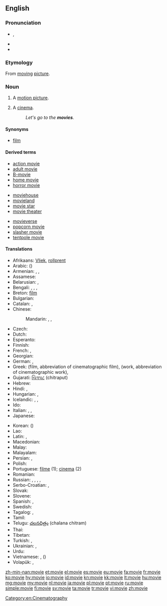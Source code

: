 ==English==

===Pronunciation===
* {{IPA|/ˈmuːvi/}}, {{X-SAMPA|/'mu:vi/}}
* {{audio|en-us-movie.ogg|Audio (US)}}
* {{rhymes|uːvi}}

===Etymology===
From [[moving]] [[picture]].

===Noun===
{{en-noun}}

# A [[motion picture]].
# {{usually|[[pluralize]]d}} A [[cinema]].
#: ''Let's go to the '''movies'''.''

====Synonyms====
* [[film]]

====Derived terms====
{{rel-top3|Terms derived from ''movie''}}
* [[action movie]]
* [[adult movie]]
* [[B-movie]]
* [[home movie]]
* [[horror movie]]
{{rel-mid3}}
* [[moviehouse]]
* [[movieland]]
* [[movie star]]
* [[movie theater]]
{{rel-mid3}}
* [[movieverse]]
* [[popcorn movie]]
* [[slasher movie]]
* [[tentpole movie]]
{{rel-bottom}}

====Translations====
{{trans-top|motion picture}}
* Afrikaans: [[Vliek]], [[rollprent]]
* Arabic: {{t-|ar|فيلم|m|tr=film}} ({{t-|ar|أفلام|m|p|tr='aflaam}})
* Armenian: {{t-|hy|ֆիլմ|tr=film}}, {{t-|hy|կինո|tr=kino|sc=Armn}}, {{t-|hy|կինոնկար|tr=kinonkar|sc=Armn}}
* Assamese: {{t-|as|চলচ্চিত্ৰ|sc=Beng}}
* Belarusian: {{t-|be|фільм|m|tr=fil’m}}, {{t-|be|кіно|n|tr=kinó|sc=Cyrl}}
* Bengali: {{t-|bn|মুভি|tr=muvi|sc=Beng}}, {{t-|bn|মুভী|tr=muvi|sc=Beng}}, {{t-|bn|ফিল্ম|tr=film|sc=Beng}}, {{t-|bn|সিনেমা|tr=sinema|sc=Beng}}
* Breton: [[film]] {{m}}
* Bulgarian: {{t+|bg|филм|m|tr=film}}
* Catalan: {{t+|ca|pel·lícula|f}}, {{t-|ca|film|m}}
* Chinese:
*: Mandarin: {{t-|cmn|電影|sc=Hani}},  {{t-|cmn|电影|tr=diànyǐng|sc=Hani}},  {{t-|cmn|影片|tr=yǐngpiàn|sc=Hani}}
* Czech: {{t+|cs|film|m}}
* Dutch: {{t+|nl|film|m}}
* Esperanto: {{t-|eo|filmo}}
* Finnish: {{t+|fi|elokuva}}
* French: {{t+|fr|cinéma|m}}, {{t+|fr|film|m}}
* Georgian: {{t-|ka|ფილმი|tr=p‘ilmi|sc=Geor}}
* German: {{t+|de|Film|m}}, {{t+|de|Spielfilm|m}}
* Greek: {{t+|el|ταινία|f|tr=tenía}} (film, abbreviation of cinematographic film), {{t+|el|έργο|n|tr=érɣo}} (work, abbreviation of cinematographic work), {{t+|el|φιλμ|n|tr=film}}
* Gujarati: [[ચિત્રપટ]] (chitraput)
* Hebrew: {{t+|he|סרט|m|tr=séret'}}
* Hindi: {{t+|hi|फ़िल्म|tr=film}}, {{t-|hi|चलचित्र|tr=chalchitra|sc=Deva}}
* Hungarian: {{t+|hu|film}}, {{t+|hu|mozi}}
* Icelandic: {{t+|is|bíómynd|f}}, {{t+|is|mynd|f}}, {{t+|is|kvikmynd|f}}
* Ido: {{t+|io|filmo}}
* Italian: {{t+|it|cinema|m}}, {{t+|it|film|m}}, {{t+|it|pellicola|f}}
* Japanese: {{t+|ja|映画|tr=えいが, eiga}}
{{trans-mid}}
* Korean: {{t+|ko|영화|tr=yeonghwa|sc=Hang}} ({{t-|ko|映畫|sc=Hani}})
* Lao: {{t-|lo|ຟີມ|tr=fiim|sc=Laoo}}
* Latin: {{t-|la|pictura cinematographica|f}}, {{t-|la|pictura motionis|f}}
* Macedonian: {{t-|mk|филм|m|tr=film}}
* Malay: {{t-|ms|wayang}}
* Malayalam: {{t+|ml|ചലച്ചിത്രം|sc=Mlym}}
* Persian: {{t+|fa|فیلم|tr=film}}, {{t+|fa|سینما|tr=sinemâ|sc=fa-Arab}}
* Polish: {{t+|pl|film|m}}
* Portuguese: [[filme]] {{m}} (1); [[cinema]] {{m}} (2)
* Romanian: {{t-|ro|film|n}}
* Russian: {{t+|ru|фильм|m|tr=fil’m}},  {{t+|ru|кино|n|tr=kinó}} {{indeclinable}},  {{t+|ru|кинофильм|m|tr=konofíl'm}}, {{t+|ru|кинокартина|f|tr=kinokartína}},  {{t+|ru|картина|f|tr=kartína}}
* Serbo-Croatian: {{t-|sh|филм|m|sc=Cyrl}},  {{t-|sh|film|m}}
* Slovak: {{t-|sk|film|m}}
* Slovene: {{t+|sl|film|m}}
* Spanish: {{t+|es|película|f}}, {{t+|es|cine|m}}
* Swedish: {{t+|sv|bio|c}}
* Tagalog: {{t-|tl|pelikula}},  {{t-|tl|sine}}
* Tamil: {{t+|ta|திரைப்படம்|tr=thiraippadam|sc=Taml}}
* Telugu: [[చలనచిత్రం]] (chalana chitram)
* Thai: {{t+|th|ฟิล์ม|tr=film}}
* Tibetan: {{t-|bo|གློག་བརྙན|alt=གློག་བརྙན།|sc=Tibt}}
* Turkish: {{t+|tr|sinema}}, {{t+|tr|film}}
* Ukrainian: {{t-|uk|фільм|m|tr=fil’m}},  {{t+|uk|кіно|n|tr=kinó}}
* Urdu: {{t-|ur|فلم|tr=film}}
* Vietnamese: {{t+|vi|phim}},  {{t-|vi|điện ảnh}} ({{t-|vi|電影|sc=Hani}})
* Volapük: {{qualifier|collective}} {{t-|vo|biomagodem}}, {{qualifier|cartoon}} {{t-|vo|däsinotabioskop}}
{{trans-bottom}}

[[Category:en:Cinematography]]

[[zh-min-nan:movie]]
[[et:movie]]
[[el:movie]]
[[es:movie]]
[[eu:movie]]
[[fa:movie]]
[[fr:movie]]
[[ko:movie]]
[[hy:movie]]
[[io:movie]]
[[id:movie]]
[[kn:movie]]
[[kk:movie]]
[[lt:movie]]
[[hu:movie]]
[[mg:movie]]
[[my:movie]]
[[nl:movie]]
[[ja:movie]]
[[pl:movie]]
[[pt:movie]]
[[ru:movie]]
[[simple:movie]]
[[fi:movie]]
[[sv:movie]]
[[ta:movie]]
[[tr:movie]]
[[vi:movie]]
[[zh:movie]]